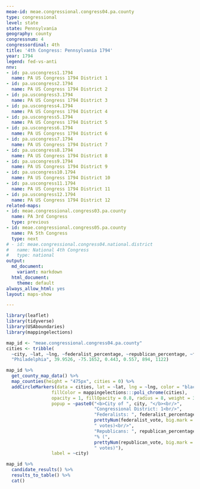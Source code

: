 ```yaml
---
meae-id: meae.congressional.congress04.pa.county
type: congressional
level: state
state: Pennsylvania
geography: county
congressnum: 4
congressordinal: 4th
title: '4th Congress: Pennsylvania 1794'
year: 1794
legend: fed-vs-anti
nnv:
- id: pa.uscongress1.1794
  name: PA US Congress 1794 District 1
- id: pa.uscongress2.1794
  name: PA US Congress 1794 District 2
- id: pa.uscongress3.1794
  name: PA US Congress 1794 District 3
- id: pa.uscongress4.1794
  name: PA US Congress 1794 District 4
- id: pa.uscongress5.1794
  name: PA US Congress 1794 District 5
- id: pa.uscongress6.1794
  name: PA US Congress 1794 District 6
- id: pa.uscongress7.1794
  name: PA US Congress 1794 District 7
- id: pa.uscongress8.1794
  name: PA US Congress 1794 District 8
- id: pa.uscongress9.1794
  name: PA US Congress 1794 District 9
- id: pa.uscongress10.1794
  name: PA US Congress 1794 District 10
- id: pa.uscongress11.1794
  name: PA US Congress 1794 District 11
- id: pa.uscongress12.1794
  name: PA US Congress 1794 District 12
related-maps:
- id: meae.congressional.congress03.pa.county
  name: PA 3rd Congress
  type: previous
- id: meae.congressional.congress05.pa.county
  name: PA 5th Congress
  type: next
# - id: meae.congressional.congress04.national.district
#   name: National 4th Congress
#   type: national
output:
  md_document:
    variant: markdown
  html_document:
    theme: default
always_allow_html: yes
layout: maps-show

---
```


```r
library(leaflet)
library(tidyverse)
library(USAboundaries)
library(mappingelections)

map_id <- "meae.congressional.congress04.pa.county"
cities <- tribble(
  ~city, ~lat, ~lng, ~federalist_percentage, ~republican_percentage, ~federalist_vote, ~republican_vote,
  "Philadelphia", 39.9526, -75.1652, 0.443, 0.557, 894, 1122)
```

<div class="map">

```r
map_id %>%
  get_county_map_data() %>%
  map_counties(height = "475px", cities = 0) %>% 
  addCircleMarkers(data = cities, lat = ~lat, lng = ~lng, color = "black",
                 fillColor = mappingelections:::poli_chrome(cities),
                 opacity = 1, fillOpacity = 0.8, radius = 8, weight = 3,
                 popup = ~paste0("<b>City of ", city, "</b><br/>",
                                 "Congressional District: 1<br/>",
                                 "Federalists: ", federalist_percentage * 100, "% (", 
                                 prettyNum(federalist_vote, big.mark = ","), 
                                 " votes)<br/>",
                                 "Republicans: ", republican_percentage * 100,
                                 "% (", 
                                 prettyNum(republican_vote, big.mark = ","),
                                 " votes)"),
                 label = ~city) 
```

</div>

<div class="results-table">

```r
map_id %>%
  candidate_results() %>%
  results_to_table() %>%
  cat()
```

</div>
